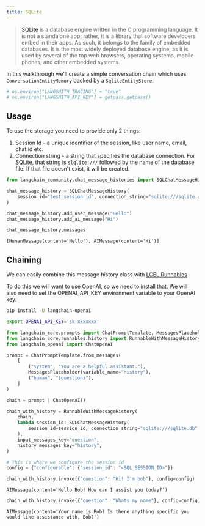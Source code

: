 ```yaml
---
title: SQLite
---
```


>[SQLite](https://en.wikipedia.org/wiki/SQLite) is a database engine written in the C programming language. It is not a standalone app; rather, it is a library that software developers embed in their apps. As such, it belongs to the family of embedded databases. It is the most widely deployed database engine, as it is used by several of the top web browsers, operating systems, mobile phones, and other embedded systems.

In this walkthrough we'll create a simple conversation chain which uses `ConversationEntityMemory` backed by a `SqliteEntityStore`.


```python
# os.environ["LANGSMITH_TRACING"] = "true"
# os.environ["LANGSMITH_API_KEY"] = getpass.getpass()
```

## Usage

To use the storage you need to provide only 2 things:

1. Session Id - a unique identifier of the session, like user name, email, chat id etc.
2. Connection string - a string that specifies the database connection. For SQLite, that string is `slqlite:///` followed by the name of the database file.  If that file doesn't exist, it will be created.


```python
from langchain_community.chat_message_histories import SQLChatMessageHistory

chat_message_history = SQLChatMessageHistory(
    session_id="test_session_id", connection_string="sqlite:///sqlite.db"
)

chat_message_history.add_user_message("Hello")
chat_message_history.add_ai_message("Hi")
```


```python
chat_message_history.messages
```



```output
[HumanMessage(content='Hello'), AIMessage(content='Hi')]
```


## Chaining

We can easily combine this message history class with [LCEL Runnables](/oss/javascript/how-to/message_history)

To do this we will want to use OpenAI, so we need to install that.  We will also need to set the OPENAI_API_KEY environment variable to your OpenAI key.

```bash
pip install -U langchain-openai

export OPENAI_API_KEY='sk-xxxxxxx'
```


```python
from langchain_core.prompts import ChatPromptTemplate, MessagesPlaceholder
from langchain_core.runnables.history import RunnableWithMessageHistory
from langchain_openai import ChatOpenAI
```


```python
prompt = ChatPromptTemplate.from_messages(
    [
        ("system", "You are a helpful assistant."),
        MessagesPlaceholder(variable_name="history"),
        ("human", "{question}"),
    ]
)

chain = prompt | ChatOpenAI()
```


```python
chain_with_history = RunnableWithMessageHistory(
    chain,
    lambda session_id: SQLChatMessageHistory(
        session_id=session_id, connection_string="sqlite:///sqlite.db"
    ),
    input_messages_key="question",
    history_messages_key="history",
)
```


```python
# This is where we configure the session id
config = {"configurable": {"session_id": "<SQL_SESSION_ID>"}}
```


```python
chain_with_history.invoke({"question": "Hi! I'm bob"}, config=config)
```



```output
AIMessage(content='Hello Bob! How can I assist you today?')
```



```python
chain_with_history.invoke({"question": "Whats my name"}, config=config)
```



```output
AIMessage(content='Your name is Bob! Is there anything specific you would like assistance with, Bob?')
```
